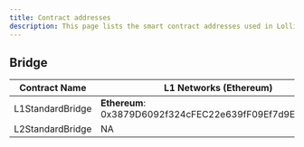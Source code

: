 ```yaml
---
title: Contract addresses
description: This page lists the smart contract addresses used in Lollipop Bridge.
---
```


## Bridge

| Contract Name    | L1 Networks (Ethereum)                                   | L2 Networks (Lollipop)                        |
| ---------------- | -------------------------------------------------------- | ------------------------------------------ |
| L1StandardBridge | **Ethereum**: 0x3879D6092f324cFEC22e639fF09Ef7d9E8270aC1 | NA                                         |
| L2StandardBridge | NA                                                       | 0x4200000000000000000000000000000000000010 |